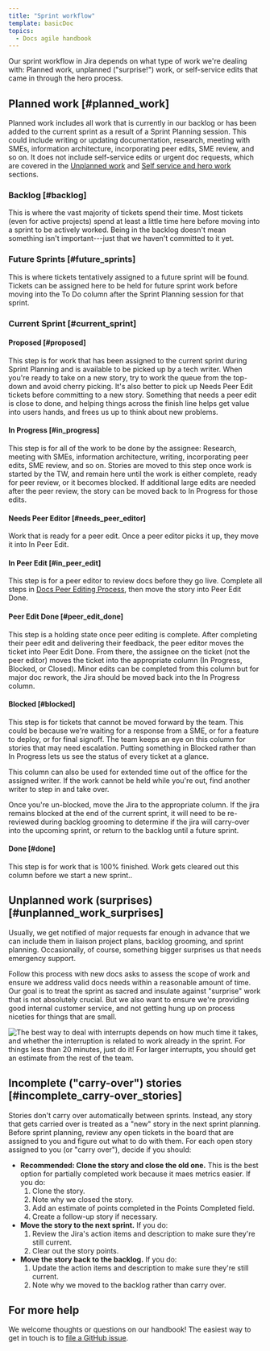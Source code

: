 ```yaml
---
title: "Sprint workflow"
template: basicDoc
topics:
  - Docs agile handbook
---
```


Our sprint workflow in Jira depends on what type of work we're dealing with: Planned work, unplanned ("surprise!") work, or self-service edits that came in through the hero process.

## Planned work [#planned_work]

Planned work includes all work that is currently in our backlog or has been added to the current sprint as a result of a Sprint Planning session. This could include writing or updating documentation, research, meeting with SMEs, information architecture, incorporating peer edits, SME review, and so on. It does not include self-service edits or urgent doc requests, which are covered in the [Unplanned work](3379_INSERT_LINK_HERE) and [Self service and hero work](3379_INSERT_LINK_HERE) sections.

### Backlog [#backlog]

This is where the vast majority of tickets spend their time. Most tickets (even for active projects) spend at least a little time here before moving into a sprint to be actively worked. Being in the backlog doesn't mean something isn't important---just that we haven't committed to it yet. 

### Future Sprints [#future_sprints]

This is where tickets tentatively assigned to a future sprint will be found. Tickets can be assigned here to be held for future sprint work before moving into the To Do column after the Sprint Planning session for that sprint. 

### Current Sprint [#current_sprint]

#### Proposed [#proposed]

This step is for work that has been assigned to the current sprint during Sprint Planning and is available to be picked up by a tech writer. When you're ready to take on a new story, try to work the queue from the top-down and avoid cherry picking. It's also better to pick up Needs Peer Edit tickets before committing to a new story. Something that needs a peer edit is close to done, and helping things across the finish line helps get value into users hands, and frees us up to think about new problems.

#### In Progress [#in_progress]

This step is for all of the work to be done by the assignee: Research, meeting with SMEs, information architecture, writing, incorporating peer edits, SME review, and so on. Stories are moved to this step once work is started by the TW, and remain here until the work is either complete, ready for peer review, or it becomes blocked. If additional large edits are needed after the peer review, the story can be moved back to In Progress for those edits.

#### Needs Peer Editor [#needs_peer_editor]

Work that is ready for a peer edit. Once a peer editor picks it up, they move it into In Peer Edit.

#### In Peer Edit [#in_peer_edit]

This step is for a peer editor to review docs before they go live. Complete all steps in [Docs Peer Editing Process](3379_INSERT_LINK_HERE), then move the story into Peer Edit Done. 

#### Peer Edit Done [#peer_edit_done]

This step is a holding state once peer editing is complete. After completing their peer edit and delivering their feedback, the peer editor moves the ticket into Peer Edit Done. From there, the assignee on the ticket (not the peer editor) moves the ticket into the appropriate column (In Progress, Blocked, or Closed). Minor edits can be completed from this column but for major doc rework, the Jira should be moved back into the In Progress column.

#### Blocked [#blocked]

This step is for tickets that cannot be moved forward by the team. This could be because we're waiting for a response from a SME, or for a feature to deploy, or for final signoff. The team keeps an eye on this column for stories that may need escalation. Putting something in Blocked rather than In Progress lets us see the status of every ticket at a glance.

This column can also be used for extended time out of the office for the assigned writer. If the work cannot be held while you're out, find another writer to step in and take over. 

Once you're un-blocked, move the Jira to the appropriate column. If the jira remains blocked at the end of the current sprint, it will need to be re-reviewed during backlog grooming to determine if the jira will carry-over into the upcoming sprint, or return to the backlog until a future sprint.

#### Done [#done]

This step is for work that is 100% finished. Work gets cleared out this column before we start a new sprint..

## Unplanned work (surprises) [#unplanned_work_surprises]

Usually, we get notified of major requests far enough in advance that we can include them in liaison project plans, backlog grooming, and sprint planning. Occasionally, of course, something bigger surprises us that needs emergency support.

Follow this process with new docs asks to assess the scope of work and ensure we address valid docs needs within a reasonable amount of time. Our goal is to treat the sprint as sacred and insulate against "surprise" work that is not absolutely crucial. But we also want to ensure we're providing good internal customer service, and not getting hung up on process niceties for things that are small.

![The best way to deal with interrupts depends on how much time it takes, and whether the interruption is related to work already in the sprint. For things less than 20 minutes, just do it! For larger interrupts, you should get an estimate from the rest of the team.](./images/dealing_with_interrupts.png "Workflow and tips for dealing gracefully with interruptions.")

## Incomplete ("carry-over") stories [#incomplete_carry-over_stories]

Stories don't carry over automatically between sprints. Instead, any story that gets carried over is treated as a "new" story in the next sprint planning. Before sprint planning, review any open tickets in the board that are assigned to you and figure out what to do with them.
For each open story assigned to you (or "carry over"), decide if you should:

- **Recommended: Clone the story and close the old one.** This is the best option for partially completed work because it maes metrics easier. If you do:
    1. Clone the story.
    2. Note why we closed the story.
    3. Add an estimate of points completed in the Points Completed field.
    4. Create a follow-up story if necessary.
- **Move the story to the next sprint.** If you do:
    1. Review the Jira's action items and description to make sure they're still current.
    2. Clear out the story points.
- **Move the story back to the backlog.** If you do:
    1. Update the action items and description to make sure they're still current.
    2. Note why we moved to the backlog rather than carry over.

## For more help

We welcome thoughts or questions on our handbook! The easiest way to get in touch is to [file a GitHub issue](https://github.com/newrelic/docs-website/issues/new/choose).